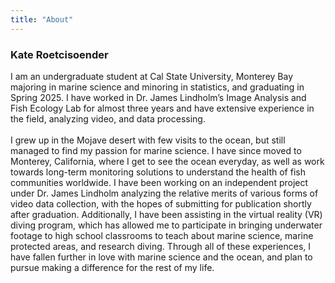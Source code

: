 ```yaml
---
title: "About"
---
```


### Kate Roetcisoender

I am an undergraduate student at Cal State University, Monterey Bay majoring in marine science and minoring in statistics, and graduating in Spring 2025. I have worked in Dr. James Lindholm's Image Analysis and Fish Ecology Lab for almost three years and have extensive experience in the field, analyzing video, and data processing. <br> <br> I grew up in the Mojave desert with few visits to the ocean, but still managed to find my passion for marine science. I have since moved to Monterey, California, where I get to see the ocean everyday, as well as work towards long-term monitoring solutions to understand the health of fish communities worldwide. I have been working on an independent project under Dr. James Lindholm analyzing the relative merits of various forms of video data collection, with the hopes of submitting for publication shortly after graduation. Additionally, I have been assisting in the virtual reality (VR) diving program, which has allowed me to participate in bringing underwater footage to high school classrooms to teach about marine science, marine protected areas, and research diving. Through all of these experiences, I have fallen further in love with marine science and the ocean, and plan to pursue making a difference for the rest of my life.
